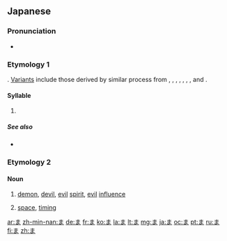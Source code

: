 {{character info/new}}
==Japanese==
{{stroke order|strokes=3}}

===Pronunciation===
* {{ja-pron}}

===Etymology 1===
{{ja-kana-mannyogana-etym}}. [[変体仮名|Variants]] include those derived by similar process from {{m|ja|万}}, {{m|ja|萬}}, {{m|ja|満}}, {{m|ja|馬}}, {{m|ja|間}}, {{m|ja|摩}}, {{m|ja|漫}}, {{m|ja|真}} and {{m|ja|麻}}.

====Syllable====
{{ja-syllable}}

# {{ja-kana-def}}

=====See also=====
* {{list:Hiragana/ja}}

===Etymology 2===

====Noun====
{{ja-noun}}

# {{ja-def|魔}} [[demon]], [[devil]], [[evil]] [[spirit]], [[evil]] [[influence]]
# {{ja-def|間}} [[space]], [[timing]]

[[ar:ま]]
[[zh-min-nan:ま]]
[[de:ま]]
[[fr:ま]]
[[ko:ま]]
[[la:ま]]
[[lt:ま]]
[[mg:ま]]
[[ja:ま]]
[[oc:ま]]
[[pt:ま]]
[[ru:ま]]
[[fi:ま]]
[[zh:ま]]